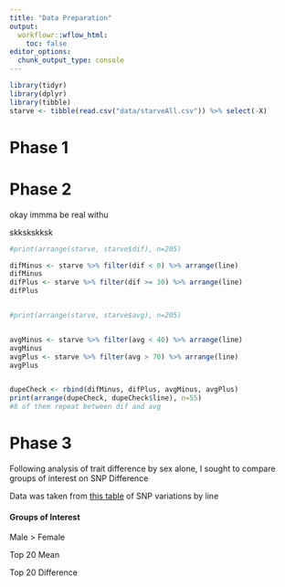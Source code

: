 ```yaml
---
title: "Data Preparation"
output:
  workflowr::wflow_html:
    toc: false
editor_options:
  chunk_output_type: console
---
```


```r
library(tidyr)
library(dplyr)
library(tibble)
starve <- tibble(read.csv("data/starveAll.csv")) %>% select(-X)


```

# Phase 1



# Phase 2



okay immma be real withu

skkskskksk


```r
#print(arrange(starve, starve$dif), n=205)

difMinus <- starve %>% filter(dif < 0) %>% arrange(line)
difMinus
difPlus <- starve %>% filter(dif >= 30) %>% arrange(line)
difPlus


#print(arrange(starve, starve$avg), n=205)


avgMinus <- starve %>% filter(avg < 40) %>% arrange(line)
avgMinus
avgPlus <- starve %>% filter(avg > 70) %>% arrange(line)
avgPlus


dupeCheck <- rbind(difMinus, difPlus, avgMinus, avgPlus)
print(arrange(dupeCheck, dupeCheck$line), n=55)
#8 of them repeat between dif and avg


```





# Phase 3

Following analysis of trait difference by sex alone, I sought to compare groups of interest on SNP Difference




Data was taken from [this table]("/data/morgante_lab/data/dgrp/dgrp2_tgeno_filtered_meanimputed.txt") of SNP variations by line



#### Groups of Interest

Male > Female

Top 20 Mean

Top 20 Difference



